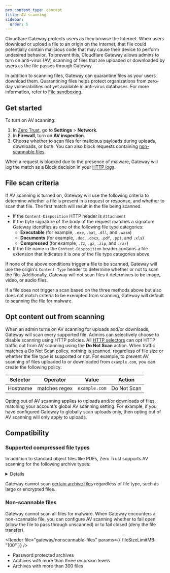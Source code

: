 ```yaml
---
pcx_content_type: concept
title: AV scanning
sidebar:
  order: 5
---
```



Cloudflare Gateway protects users as they browse the Internet. When users download or upload a file to an origin on the Internet, that file could potentially contain malicious code that may cause their device to perform undesired behavior. To prevent this, Cloudflare Gateway allows admins to turn on anti-virus (AV) scanning of files that are uploaded or downloaded by users as the file passes through Gateway.

In addition to scanning files, Gateway can quarantine files as your users download them. Quarantining files helps protect organizations from zero-day vulnerabilities not yet available in anti-virus databases. For more information, refer to [File sandboxing](/cloudflare-one/policies/gateway/http-policies/file-sandboxing/).

## Get started

To turn on AV scanning:

1. In [Zero Trust](https://one.dash.cloudflare.com), go to **Settings** > **Network**.
2. In **Firewall**, turn on **AV inspection**.
3. Choose whether to scan files for malicious payloads during uploads, downloads, or both. You can also block requests containing [non-scannable files](#non-scannable-files).

When a request is blocked due to the presence of malware, Gateway will log the match as a Block decision in your [HTTP logs](/cloudflare-one/insights/logs/gateway-logs/#http-logs).

## File scan criteria

If AV scanning is turned on, Gateway will use the following criteria to determine whether a file is present in a request or response, and whether to scan that file. The first match will result in the file being scanned.

- If the `Content-Disposition` HTTP header is `Attachment`
- If the byte signature of the body of the request matches a signature Gateway identifies as one of the following file type categories:
  - **Executable** (for example, `.exe`, `.bat`, `.dll`, and `.wasm`)
  - **Documents** (for example, `.doc`, `.docx`, `.pdf`, `.ppt`, and `.xls`)
  - **Compressed** (for example, `.7z`, `.gz`, `.zip`, and `.rar`)
- If the file name in the `Content-Disposition` header contains a file extension that indicates it is one of the file type categories above

If none of the above conditions trigger a file to be scanned, Gateway will use the origin's `Content-Type` header to determine whether or not to scan the file. Additionally, Gateway will not scan files it determines to be image, video, or audio files.

If a file does not trigger a scan based on the three methods above but also does not match criteria to be exempted from scanning, Gateway will default to scanning the file for malware.

## Opt content out from scanning

When an admin turns on AV scanning for uploads and/or downloads, Gateway will scan every supported file. Admins can selectively choose to disable scanning using HTTP policies. All [HTTP selectors](/cloudflare-one/policies/gateway/http-policies/#selectors) can opt HTTP traffic out from AV scanning using the **Do Not Scan** action. When traffic matches a Do Not Scan policy, nothing is scanned, regardless of file size or whether the file type is supported or not. For example, to prevent AV scanning of files uploaded to or downloaded from `example.com`, you can create the following policy:

| Selector | Operator      | Value         | Action      |
| -------- | ------------- | ------------- | ----------- |
| Hostname | matches regex | `example.com` | Do Not Scan |

Opting out of AV scanning applies to uploads and/or downloads of files, matching your account's global AV scanning setting. For example, if you have configured Gateway to globally scan uploads only, then opting out of AV scanning will only apply to uploads.

## Compatibility

### Supported compressed file types

In addition to standard object files like PDFs, Zero Trust supports AV scanning for the following archive types:

<Details header="Supported compressed file types">

- 7-Zip
- 7-Zip SFX
- ACE
- ACE SFX
- AutoHotkey
- AutoIt
- BASE64
- BZ2
- CHM Help Files
- CPIO SVR4
- Chrome Extension (CRX) Package Format
- eXtensible ARchive format (XAR)
- GZIP compressed files
- ISO 9660
- Inno Setup
- Indigo Rose Setup Factory
- Java ARchive
- LZH/LHA
- MacBinary
- MIME base64
- MSCOMPRESS
- Microsoft CAB
- Microsoft TNEF
- NSIS Nullsoft Installer
- Office Legacy XML
- PGP signed message, document, etc.
- RPM
- RAR
- SAPCar
- Self-extracting ARJ
- Self-extracting CA
- Self-extracting LZH/LHA
- Self-extracting RAR
- Self-extracting ZIP
- Smart Install Maker
- TAR
- UUE and XXE compressed files
- Windows Imaging File (WIM)
- XE compressed files (UUE and XXE)
- XZ file format
- ZIP
- ZOO

</Details>

Gateway cannot scan [certain archive files](#non-scannable-files) regardless of file type, such as large or encrypted files.

### Non-scannable files

Gateway cannot scan all files for malware. When Gateway encounters a non-scannable file, you can configure AV scanning whether to fail open (allow the file to pass through unscanned) or to fail closed (deny the file transfer).

<Render file="gateway/nonscannable-files" params={{ fileSizeLimitMB: "100" }} />

- Password protected archives
- Archives with more than three recursion levels
- Archives with more than 300 files
